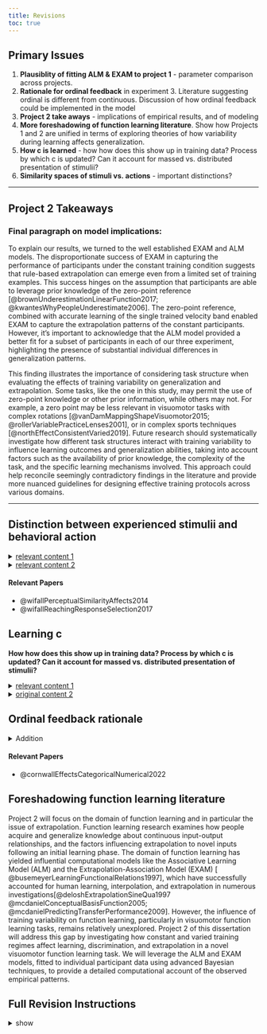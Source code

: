 ```yaml
---
title: Revisions
toc: true
---
```


## Primary Issues

1)  **Plausiblity of fitting ALM & EXAM to project 1** - parameter comparison across projects.  
2)  **Rationale for ordinal feedback** in experiment 3. Literature suggesting ordinal is different from continuous. Discussion of how ordinal feedback could be implemented in the model\
3)  **Project 2 take aways** - implications of empirical results, and of modeling\
4)  **More foreshadowing of function learning literature**. Show how Projects 1 and 2 are unified in terms of exploring theories of how variability during learning affects generalization.\
5)  **How c is learned** - how how does this show up in training data? Process by which c is updated? Can it account for massed vs. distributed presentation of stimulii?\
6)  **Similarity spaces of stimuli vs. actions** - important distinctions?\


-----

## Project 2 Takeaways



### Final paragraph on model implications:

To explain our results, we turned to the well established EXAM and ALM models. The disproportionate success of EXAM in capturing the performance of participants under the constant training condition suggests that rule-based extrapolation can emerge even from a limited set of training examples. This success hinges on the assumption that participants are able to leverage prior knowledge of the zero-point reference [@brownUnderestimationLinearFunction2017; @kwantesWhyPeopleUnderestimate2006]. The zero-point reference, combined with accurate learning of the single trained velocity band enabled EXAM to capture the extrapolation patterns of the constant participants. However, it's important to acknowledge that the ALM model provided a better fit for a subset of participants in each of our three experiment, highlighting the presence of substantial individual differences in generalization patterns. 

This finding illustrates the importance of considering task structure when evaluating the effects of training variability on generalization and extrapolation. Some tasks, like the one in this study, may permit the use of zero-point knowledge or other prior information, while others may not. For example, a zero point may be less relevant in visuomotor tasks with complex rotations [@vanDamMappingShapeVisuomotor2015; @rollerVariablePracticeLenses2001], or in complex sports techniques [@northEffectConsistentVaried2019]. Future research should systematically investigate how different task structures interact with training variability to influence learning outcomes and generalization abilities, taking into account factors such as the availability of prior knowledge, the complexity of the task, and the specific learning mechanisms involved. This approach could help reconcile seemingly contradictory findings in the literature and provide more nuanced guidelines for designing effective training protocols across various domains.




 




------

## Distinction between experienced stimulii and behavioral action

<details>

<summary>[relevant content 1](https://tegorman13.github.io/Dissertation/Manuscript/output/manuscript.html#:~:text=Our%20modelling%20approach,of%20Knowledge%20II.){target="_blank"}</summary>

> Our modelling approach does differ from category learning implementations of instance-based models in several ways. One such difference is the nature of the training instances that are assumed to be stored. In category learning studies, instances are represented as points in a multidimensional space of all of the attributes that define a category item (e.g., size/color/shape). Rather than defining instances in terms of what stimuli learners experience, our approach assumes that stored, motor instances reflect how they act, in terms of the velocity applied to the ball on each throw. An advantage of many motor learning tasks is the relative ease with which task execution variables can be directly measured (e.g., movement force, velocity, angle, posture) in addition to the decision and response time measures that typically exhaust the data generated from more classical cognitive tasks. Of course, whether learners actually are storing each individual motor instance is a fundamental question beyond the scope of the current work – though as described in the introduction there is some evidence in support of this idea (Chamberlin & Magill, 1992a; Crump & Logan, 2010; Hommel, 1998; Meigh et al., 2018; Poldrack et al., 1999). A particularly noteworthy instance-based model of sensory-motor behavior is the Knowledge II model of Rosenbaum and colleagues (R. G. Cohen & Rosenbaum, 2004; Rosenbaum et al., 1995). Knowledge II explicitly defines instances as postures (joint combinations), and is thus far more detailed than IGAS in regards to the contents of stored instances. Knowledge II also differs from IGAS in that learning is accounted for by both the retrieval of stored postures, and the generation of novel postures via the modification of retrieved postures. A promising avenue for future research would be to combine the adaptive similarity mechanism of IGAS with the novel instance generation mechanisms of Knowledge II.

</details>

<details>

<summary>[relevant content 2](https://tegorman13.github.io/Dissertation/Manuscript/output/manuscript.html#:~:text=It%20is%20common,the%20task%20stimuli.){target="_blank"}\
</summary>

> It is common for psychological process models of categorization learning to use an approach such as multidimensional scaling so as to transform the stimuli from the physical dimensions used in the particular task into the psychological dimensions more reflective of the actual human representations (Nosofsky, 1992; Shepard, 1987). Such scaling typically entails having participants rate the similarity between individual items and using these similarity judgements to then compute the psychological distances between stimuli, which can then be fed into a subsequent model. In the present investigation, there was no such way to scale the x and y velocity components in terms of the psychological similarity, and thus our modelling does rely on the assumption that the psychological distances between the different throwing positions are proportional to absolute distances in the metric space of the task (e.g., the relative distance between positions 400 and 500 is equivalent to that between 800 and 900). However, an advantage of our approach is that we are measuring similarity in terms of how participants behave (applying a velocity to the ball), rather than the metric features of the task stimuli.

</details>

#### **Relevant Papers**

-   @wifallPerceptualSimilarityAffects2014
-   @wifallReachingResponseSelection2017

## Learning c

**How how does this show up in training data? Process by which c is updated? Can it account for massed vs. distributed presentation of stimulii?**\

<details>

<summary>[relevant content 1](https://tegorman13.github.io/Dissertation/Manuscript/output/manuscript.html#:~:text=However%2C%20previous%20research,the%20trained%20positions.)</summary>

> However, previous research has suggested that participants may differ in their level of generalization as a function of prior experience, and that such differences in generalization gradients can be captured by fitting the generalization parameter of an instance-based model separately to each group (Hahn et al., 2005; Lamberts, 1994). Relatedly, the influential Bayesian generalization model developed by Tenenbaum & Griffiths (2001) predicts that the breadth of generalization will increase when a rational agent encounters a wider variety of examples. Following these leads, we assume that in addition to learning the task itself, participants are also adjusting how generalizable their experience should be. Varied versus constant participants may be expected to learn to generalize their experience to different degrees. To accommodate this difference, the generalization parameter of the instance-based model (in the present case, the c parameter) can be allowed to vary between the two groups to reflect the tendency of learners to adaptively tune the extent of their generalization. One specific hypothesis is that people adaptively set a value of c to fit the variability of their training experience (Nosofsky & Johansen, 2000; Sakamoto et al., 2006). If one’s training experience is relatively variable, as with the variable training condition, then one might infer that future test situations will also be variable, in which case a low value of c will allow better generalization because generalization will drop off slowly with training-to-testing distance. Conversely, if one’s training experience has little variability, as found in the constant training conditions, then one might adopt a high value of c so that generalization falls off rapidly away from the trained positions.

</details>

<details>

<summary>[original content 2](https://tegorman13.github.io/Dissertation/Manuscript/output/manuscript.html#:~:text=A%20learning%20system,values%20for%20c.)</summary>

> Furthermore, we showed that the general pattern of results from Experiment 2 could be parsimoniously accommodated by an instance-based similarity model, but only with the assumption that constant and varied participants generalize their training experience to different degrees.
>
> Our results thus suggest that the benefits of variation cannot be explained by the varied-trained participants simply covering a broader range of the task space. Rather, the modeling suggests that varied participants also learn to adaptively tune their generalization function such that throwing locations generalize more broadly to one another than they do in the constant condition. A learning system could end up adopting a higher c value in the constant than variable training conditions by monitoring the trial-by-trial variability of the training items. The c parameter would be adapted downwards when adjacent training items are dissimilar to each other and adapted upwards when adjacent training items are the same. In this fashion, contextually appropriate c values could be empirically learned. This learning procedure would capture the insight that if a situation has a high amount variability, then the learner should be predisposed toward thinking that subsequent test items will also show considerable variability, in which case generalization gradients should be broad, as is achieved by low values for c. @sakamotoTrackingVariabilityLearning2006 implemented a similar learning mechanism for updating the generalization paramater in an exemplar-based model (although in their model, a separate generalization parameter is assigned to each exemplar). In their experiment, participants were trained on a high variability and a low variability category, and the dynamically updated generalization parameter was necessary to account for broader generalione   zation observed around the high variability category when participants were tested with an ambiguous intermediary item. In a subsequent work [@sakamotoPuttingPsychologyBack2008], the same authors showed that a similar learning mechanism could account for the pattern wherein participants generalize more broadly around a category when the average distance between the category exemplars is larger (however the only model tested in this work was a prototype model). 
>
> As described above, the idea that learners flexibly adjust their generalization gradient based on prior experience does have precedent in the domains of category learning (Aha & Goldstone, 1992; Briscoe & Feldman, 2011; Hahn et al., 2005; Lamberts, 1994; Op de Beeck et al., 2008), and sensorimotor adaptation (Marongelli & Thoroughman, 2013; Taylor & Ivry, 2013; Thoroughman & Taylor, 2005). Lamberts (1994) showed that a simple manipulation of background knowledge during a categorization test resulted in participants generalizing their training experience more or less broadly, and moreover that such a pattern could be captured by allowing the generalization parameter of an instance-based similarity model to be fit separately between conditions. The flexible generalization parameter has also successfully accounted for generalization behavior in cases where participants have been trained on categories that differ in their relative variability (Hahn et al., 2005; Sakamoto et al., 2006). However, to the best of our knowledge, IGAS is the first instance-based similarity model that has been put forward to account for the effect of varied training in a visuomotor skill task. Although IGAS was inspired by work in the domain of category learning, its success in a distinct domain may not be surprising in light of the numerous prior observations that at least certain aspects of learning and generalization may operate under common principles across different tasks and domains (Censor et al., 2012; Hills et al., 2010; Jamieson et al., 2022; Law & Gold, 2010; Roark et al., 2021; Rosenbaum et al., 2001; Vigo et al., 2018; Wall et al., 2021; Wu et al., 2020; J. Yang et al., 2020).

</details>

## Ordinal feedback rationale

<details>

<summary>Addition</summary>

> In Experiment 3, we sought to further explore the generality of the findings from the first two experiments by modifying the type of feedback provided during training. Specifically, we provided ordinal feedback instead of the continuous feedback used in the previous two experiments. Ordinal feedback provides learners with directional information about the results of their throw (e.g., above the target, below the target, or hitting the target) rather than precise numerical deviations. This form of feedback resembles many real-world learning scenarios, such as a coach instructing an athlete to perform a movement using "more force" or "less force", or a teacher providing letter grades rather than numeric scores. Although ordinal feedback provides less detailed information per trial, prior research has shown that less detailed feedback isn't necessarily detrimental to learning. For example, @cornwallEffectsCategoricalNumerical2022 manipulated whether participants received categorical (correct or incorrect) vs. numerical feedback (reward points ranging from 50-100). They found that the categorical condition produced superior learning, which they explained as arising from larger prediction errors. Although we do not make specific predictions about the ordinal condition in our study, it serves as a manipulation that might influence the learning process. 

</details>

#### **Relevant Papers**

-   @cornwallEffectsCategoricalNumerical2022



## Foreshadowing function learning literature


Project 2 will focus on the domain of function learning and in particular the issue of extrapolation. Function learning research examines how people acquire and generalize knowledge about continuous input-output relationships, and the factors influencing extrapolation to novel inputs following an initial learning phase. The domain of function learning has yielded influential computational models like the Associative Learning Model (ALM) and the Extrapolation-Association Model (EXAM) [ @busemeyerLearningFunctionalRelations1997], which have successfully accounted for human learning, interpolation, and extrapolation in numerous investigations[@deloshExtrapolationSineQua1997 @mcdanielConceptualBasisFunction2005; @mcdanielPredictingTransferPerformance2009]. However, the influence of training variability on function learning, particularly in visuomotor function learning tasks, remains relatively unexplored. Project 2 of this dissertation will address this gap by investigating how constant and varied training regimes affect learning, discrimination, and extrapolation in a novel visuomotor function learning task. We will leverage the ALM and EXAM models, fitted to individual participant data using advanced Bayesian techniques, to provide a detailed computational account of the observed empirical patterns.






## Full Revision Instructions

<details>

<summary>show</summary>

1.  Add participant/trial exclusion conditions for Project 2

2.  Compare parameters values across projects or explain why this isn't possible.  In the General Discussion to both projects, describe the prospects for applying ALM+EXAM to Project 1 (you don't have to actually fit Project 1 with ALM+EXAM).  If ALM+EXAM can likely fit both sets of results, with their opposite generalization patterns vis-a-vis constant vs variable training, then does ALM+EXAM provide a compelling explanation for constant \> variable extrapolation in Project 2 or is it too flexible a model?

3.  Justify why the ordinal feedback in Project 2 Experiment 3 is an interesting manipulation.  Is there a literature suggesting that there would be an important difference between continuous vs ordinal feedback?  How would you incorporate ordinal feedback into ALM+EXAM (you don't have to actually implement this model)?

4.  In the discussion to Project 2, explain what are the most important implications of the empirical results for theories of human learning and generalization.  Also explain what are the most important implications of the ALM and EXAM modeling are for our understanding of human learning and generalization.  As it currently stands, there is not much of a take-home message from Project 2.

5.  Somewhere in the introduction to both of the projects, foreshadow the function learning literature that will be relevant to Project 2, and show how Projects 1 and 2 are unified in terms of exploring theories of how variability during learning affects generalization.

6.  Are there new predictions to make about how the process of c being learned during training would show up in the performance during training, or anywhere else?  For instance, do you propose that c is adjusted on the basis of experienced differences from one trial to the next, or on the basis of running estimates of SD in the data, etc.? Could differences in possible learning processes for c account for effects of massed vs. distributed presentation of stimuli? 

7.  The distinction between experienced stimuli and behavioral actions  seems like an important factor to explore more in a discussion, given that the similarity space in the two could differ in ways that could affect behavior (and appropriate modeling).

</details>